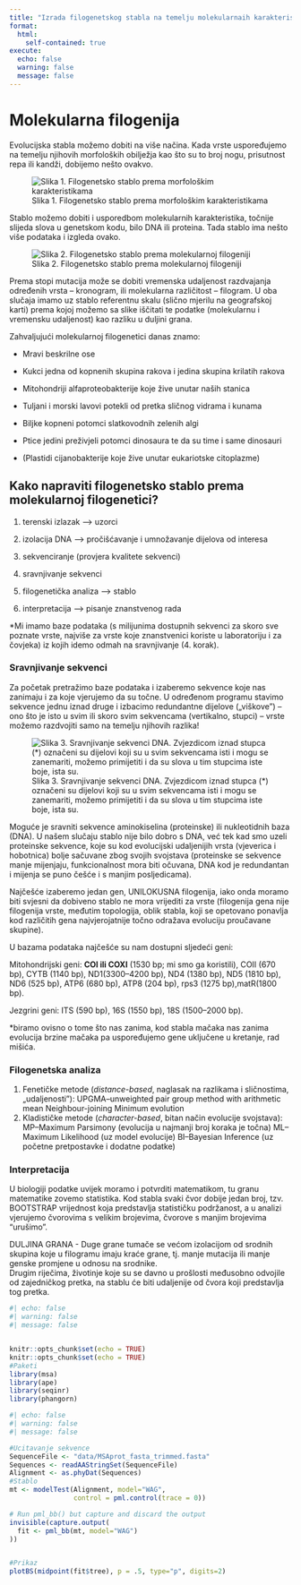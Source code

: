 ---
title: "Izrada filogenetskog stabla na temelju molekularnaih karakteristika"
format: 
  html:
    self-contained: true
execute:
  echo: false
  warning: false
  message: false
---

# Molekularna filogenija

Evolucijska stabla možemo dobiti na više načina. Kada vrste uspoređujemo na temelju njihovih morfoloških obilježja kao što su to broj nogu, prisutnost repa ili kandži, dobijemo nešto ovakvo.

![Slika 1. Filogenetsko stablo prema morfološkim karakteristikama](fotografija/morfološki.png)

Stablo možemo dobiti i usporedbom molekularnih karakteristika, točnije slijeda slova u genetskom kodu, bilo DNA ili proteina. Tada stablo ima nešto više podataka i izgleda ovako.

![Slika 2. Filogenetsko stablo prema molekularnoj filogeniji](fotografija/molekularno.png)

Prema stopi mutacija može se dobiti vremenska udaljenost razdvajanja određenih vrsta -- kronogram, ili molekularna različitost -- filogram. U oba slučaja imamo uz stablo referentnu skalu (slično mjerilu na geografskoj karti) prema kojoj možemo sa slike iščitati te podatke (molekularnu i vremensku udaljenost) kao razliku u duljini grana.

Zahvaljujući molekularnoj filogenetici danas znamo:

-   Mravi beskrilne ose 

-   Kukci jedna od kopnenih skupina rakova i jedina skupina krilatih rakova

-   Mitohondriji alfaproteobakterije koje žive unutar naših stanica 

-   Tuljani i morski lavovi potekli od pretka sličnog vidrama i kunama

-   Biljke kopneni potomci slatkovodnih zelenih algi

-   Ptice jedini preživjeli potomci dinosaura te da su time i same dinosauri

-   (Plastidi cijanobakterije koje žive unutar eukariotske citoplazme)

## Kako napraviti filogenetsko stablo prema molekularnoj filogenetici?

1.  terenski izlazak ⟶ uzorci

2.  izolacija DNA ⟶ pročišćavanje i umnožavanje dijelova od interesa

3.  sekvenciranje (provjera kvalitete sekvenci)

4.  sravnjivanje sekvenci

5.  filogenetička analiza ⟶ stablo

6.  interpretacija ⟶ pisanje znanstvenog rada

\*Mi imamo baze podataka (s milijunima dostupnih sekvenci za skoro sve poznate vrste, najviše za vrste koje znanstvenici koriste u laboratoriju i za čovjeka) iz kojih idemo odmah na sravnjivanje (4. korak).

### Sravnjivanje sekvenci

Za početak pretražimo baze podataka i izaberemo sekvence koje nas zanimaju i za koje vjerujemo da su točne. U određenom programu stavimo sekvence jednu iznad druge i izbacimo redundantne dijelove („viškove") -- ono što je isto u svim ili skoro svim sekvencama (vertikalno, stupci) -- vrste možemo razdvojiti samo na temelju njihovih razlika!

![Slika 3. Sravnjivanje sekvenci DNA. Zvjezdicom iznad stupca (\*) označeni su dijelovi koji su u svim sekvencama isti i mogu se zanemariti, možemo primijetiti i da su slova u tim stupcima iste boje, ista su.](fotografija/sravnjivanje.png)

Moguće je sravniti sekvence aminokiselina (proteinske) ili nukleotidnih baza (DNA). U našem slučaju stablo nije bilo dobro s DNA, već tek kad smo uzeli proteinske sekvence, koje su kod evolucijski udaljenijih vrsta (vjeverica i hobotnica) bolje sačuvane zbog svojih svojstava (proteinske se sekvence manje mijenjaju, funkcionalnost mora biti očuvana, DNA kod je redundantan i mijenja se puno češće i s manjim posljedicama).

Najčešće izaberemo jedan gen, UNILOKUSNA filogenija, iako onda moramo biti svjesni da dobiveno stablo ne mora vrijediti za vrste (filogenija gena nije filogenija vrste, međutim topologija, oblik stabla, koji se opetovano ponavlja kod različitih gena najvjerojatnije točno odražava evoluciju proučavane skupine).

U bazama podataka najčešće su nam dostupni sljedeći geni:

Mitohondrijski geni: **COI ili COXI** (1530 bp; mi smo ga koristili), COII (670 bp), CYTB (1140 bp), ND1(3300--4200 bp), ND4 (1380 bp), ND5 (1810 bp), ND6 (525 bp), ATP6 (680 bp), ATP8 (204 bp), rps3 (1275 bp),matR(1800 bp).

Jezgrini geni: ITS (590 bp), 16S (1550 bp), 18S (1500--2000 bp).

\*biramo ovisno o tome što nas zanima, kod stabla mačaka nas zanima evolucija brzine mačaka pa uspoređujemo gene uključene u kretanje, rad mišića.

### Filogenetska analiza

1.  Fenetičke metode (*distance-based*, naglasak na razlikama i sličnostima, „udaljenosti"): UPGMA--unweighted pair group method with arithmetic mean Neighbour-joining Minimum evolution
2.  Kladističke metode (*character-based*, bitan način evolucije svojstava): MP--Maximum Parsimony (evolucija u najmanji broj koraka je točna) ML--Maximum Likelihood (uz model evolucije) BI--Bayesian Inference (uz početne pretpostavke i dodatne podatke)

### Interpretacija

U biologiji podatke uvijek moramo i potvrditi matematikom, tu granu matematike zovemo statistika. Kod stabla svaki čvor dobije jedan broj, tzv. BOOTSTRAP vrijednost koja predstavlja statističku podržanost, a u analizi vjerujemo čvorovima s velikim brojevima, čvorove s manjim brojevima "urušimo".

DULJINA GRANA - Duge grane tumače se većom izolacijom od srodnih skupina koje u filogramu imaju kraće grane, tj. manje mutacija ili manje genske promjene u odnosu na srodnike.\
Drugim riječima, životinje koje su se davno u prošlosti međusobno odvojile od zajedničkog pretka, na stablu će biti udaljenije od čvora koji predstavlja tog pretka.

```{r setup, include=FALSE}
#| echo: false
#| warning: false
#| message: false


knitr::opts_chunk$set(echo = TRUE)
knitr::opts_chunk$set(echo = TRUE)
#Paketi
library(msa)
library(ape)
library(seqinr)
library(phangorn)
```

```{r}
#| echo: false
#| warning: false
#| message: false

#Ucitavanje sekvence
SequenceFile <- "data/MSAprot_fasta_trimmed.fasta"
Sequences <- readAAStringSet(SequenceFile)
Alignment <- as.phyDat(Sequences)
#Stablo
mt <- modelTest(Alignment, model="WAG",
                control = pml.control(trace = 0))

# Run pml_bb() but capture and discard the output
invisible(capture.output(
  fit <- pml_bb(mt, model="WAG")
))


#Prikaz
plotBS(midpoint(fit$tree), p = .5, type="p", digits=2)
```
